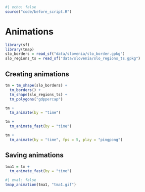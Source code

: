 ```r
#| echo: false
source("code/before_script.R")
```

# Animations {#sec-animations}

<!-- tmap animations are a set of raster graphic images stitched together -->

```r
library(sf)
library(tmap)
slo_borders = read_sf("data/slovenia/slo_border.gpkg")
slo_regions_ts = read_sf("data/slovenia/slo_regions_ts.gpkg")
```

## Creating animations

```r
tm = tm_shape(slo_borders) +
  tm_borders() +
  tm_shape(slo_regions_ts) +
  tm_polygons("gdppercap")
```

```r
tm +
  tm_animate(by = "time")
```

```r
tm +
  tm_animate_fast(by = "time")
```

```r
tm +
  tm_animate(by = "time", fps = 5, play = "pingpong")
```

<!-- passing other arguments to tm_facets (+ ref) -->

## Saving animations

```r
tma1 = tm +
  tm_animate_fast(by = "time")
```

```r
#| eval: false
tmap_animation(tma1, "tma1.gif")
```

<!-- width/height/dpi, scale -->
<!-- also ref to tmap_save -->
